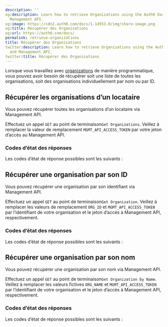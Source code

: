 ```yaml
---
description: ''
og:description: Learn how to retrieve Organizations using the Auth0 Dashboard and
  Management API.
og:image: https://cdn2.auth0.com/docs/1.14553.0/img/share-image.png
og:title: Récupérer des Organisations
og:url: https://auth0.com/docs/
permalink: retrieve-organizations
title: Récupérer des Organisations
twitter:description: Learn how to retrieve Organizations using the Auth0 Dashboard
  and Management API.
twitter:title: Récupérer des Organisations
---
```


Lorsque vous travaillez avec [organizations](/organizations/organizations-overview) de manière programmatique, vous pouvez avoir besoin de récupérer soit une liste de toutes les organisations, soit des organisations individuellement par nom ou par ID.



## Récupérer les organisations d’un locataire

Vous pouvez récupérer toutes les organisations d’un locataire via Management API.



Effectuez un appel `GET` au point de terminaison`Get Organizations`. Veillez à remplacer la valeur de remplacement `MGMT_API_ACCESS_TOKEN` par votre jeton d’accès au Management API.







### Codes d’état des réponses

Les codes d’état de réponse possibles sont les suivants :



## Récupérer une organisation par son ID

Vous pouvez récupérer une organisation par son identifiant via Management API.

Effectuez un appel `GET` au point de terminaison`Get Organization`. Veillez à remplacer les valeurs de remplacement `ORG_ID` et `MGMT_API_ACCESS_TOKEN` par l’identifiant de votre organisation et le jeton d’accès à Management API, respectivement.







### Codes d’état des réponses

Les codes d’état de réponse possibles sont les suivants :



## Récupérer une organisation par son nom

Vous pouvez récupérer une organisation par son nom via Management API.

Effectuez un appel `GET` au point de terminaison`Get Organization by Name`. Veillez à remplacer les valeurs fictives `ORG_NAME` et `MGMT_API_ACCESS_TOKEN` par l’identifiant de votre organisation et le jeton d’accès à Management API, respectivement.







### Codes d’état des réponses

Les codes d’état de réponse possibles sont les suivants :